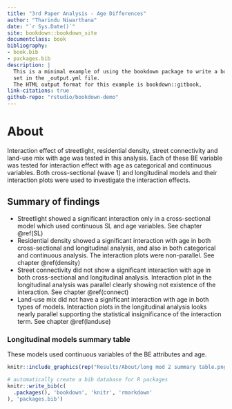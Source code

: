 ```yaml
--- 
title: "3rd Paper Analysis - Age Differences"
author: "Tharindu Niwarthana"
date: "`r Sys.Date()`"
site: bookdown::bookdown_site
documentclass: book
bibliography:
- book.bib
- packages.bib
description: |
  This is a minimal example of using the bookdown package to write a book.
  set in the _output.yml file.
  The HTML output format for this example is bookdown::gitbook,
link-citations: true
github-repo: "rstudio/bookdown-demo"
---
```


# About

Interaction effect of streetlight, residential density, street connectivity and land-use mix with age was tested in this analysis. Each of these BE variable was tested for interaction effect with age as categorical and continuous variables. Both cross-sectional (wave 1) and longitudinal models and their interaction plots were used to investigate the interaction effects.

## Summary of findings
-  Streetlight showed a significant interaction only in a cross-sectional model which used continuous SL and age variables. See chapter \@ref(SL)
-  Residential density showed a significant interaction with age in both cross-sectional and longitudinal analysis, and also in both categorical and continuous analysis. The interaction plots were non-parallel. See chapter \@ref(density)
-  Street connectivity did not show a significant interaction with age in both cross-sectional and longitudinal analysis. Interaction plot in the longitudinal analysis was parallel clearly showing not existence of the interaction. See chapter \@ref(connect)
-  Land-use mix did not have a significant interaction with age in both types of models. Interaction plots in the longitudinal analysis looks nearly parallel supporting the statistical insignificance of the interaction term. See chapter \@ref(landuse)

### Longitudinal models summary table {-}

These models used continuous variables of the BE attributes and age.

```r
knitr::include_graphics(rep("Results/About/long mod 2 summary table.png"))
```

```r
# automatically create a bib database for R packages
knitr::write_bib(c(
  .packages(), 'bookdown', 'knitr', 'rmarkdown'
), 'packages.bib')
```
